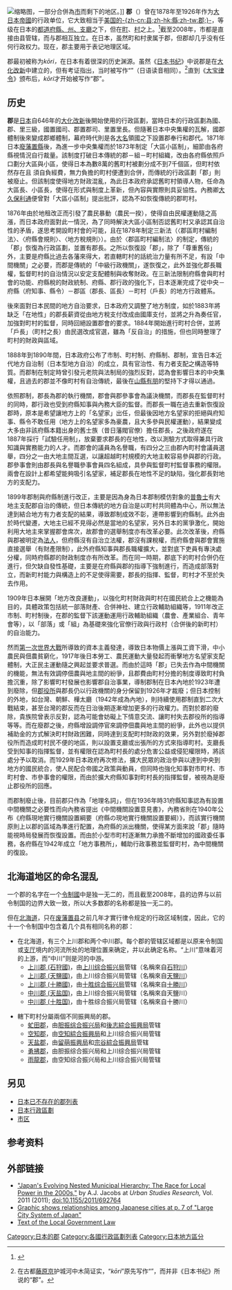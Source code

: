 [[File:Japan_districts.png|缩略图]]，一部分合併為[[市制_(日本)|市]]而剩下的地区。]]
'''郡'''（{{Jpn|j=郡|hg=ぐん|rm=Gun}}）曾在1878年至1926年作为[[大日本帝國|大日本帝國]]的行政单位，它大致相当于[[县_(美国)|美国的-{zh-cn:县;zh-hk:縣;zh-tw:郡;}-]]，等级在日本的[[都道府縣|都道府縣、州、支廳]]之下，但在[[日本行政區劃|町]]、[[村_(日本)|村]]之上。<ref>{{cite web|url=http://www.statoids.com/yjp.html|title=Counties of Japan|accessdate=2016-07-02|archive-date=2016-03-04|archive-url=https://web.archive.org/web/20160304050307/http://www.statoids.com/yjp.html|dead-url=no}}</ref>截至2008年，市都是直接由县管辖，而与郡相互独立。在日本，虽然町和村隶属于郡，但郡却几乎没有任何行政权力。现在，郡主要用于表记地理区域。

郡最初被称为''kōri，''在日本有着很深的历史渊源。虽然《[[日本书纪|日本书纪]]》中说郡是在[[大化改新|大化改新]]中建立的，但有考证指出，当时被写作“{{Lang|ja|評}}”（日语读音相同）。<ref>{{cite book|author=木下 正史|title=藤原京|date=2003|publisher=Chūō Kōronsha|page=64|language=ja}}在古都[[藤原京|藤原京]]护城河中木简证实，“''kōri''”原先写作“{{Lang|ja|評}}”，而并非《日本书纪》所说的“郡”。</ref>直到《[[大宝律令|大宝律令]]》颁布后，''kōri''才开始被写作“郡”。

==历史==
'''郡'''是[[日本|日本]]自646年的[[大化改新|大化改新]]後開始使用的行政區劃，當時日本的行政區劃為國、郡、里三級，國置國司、郡置郡司、里置里長{{r|藍|page=45、46}}。但隨著日本中央集權的瓦解，國郡體制後來變成郡鄉體制，幕府時代則是各[[大名_(稱謂)|大名]]領國之下設置郡奉行和郡代{{r|藍|page=46}}。1871年日本[[廢藩置縣|廢藩置縣]]後，為進一步中央集權而於1873年制定「大區小區制」，細節由各府縣視情況自行裁量{{r|藍|page=46}}。該制度打破日本傳統的郡－組－町村組織，改由各府縣依照戶口劃分大區與小區，使得日本為數8萬的舊町村被劃分成不到7千個區，但町村依然存在且
須自負經費，無力負擔的町村便遭到合併，而傳統的行政區劃「郡」則被廢止{{r|藍|page=46}}。但該制度使得地方財政混亂，為此日本政府承認舊町村領導人物，任命為大區長、小區長，使得在形式與制度上革新，但內容與實際則具妥協性{{r|藍|page=47}}。內務卿[[大久保利通|大久保利通]]便曾對「大區小區制」提出批評，認為不如恢復傳統的郡町村{{r|藍|page=47}}。

1876年由於地租改正而引發了農民暴動（農民一揆），使得自由民權運動隨之高漲，而日本政府面對此一情況，為了同時解決大區小區制否認舊町村又承認其自治性的矛盾，遂思考開設町村會的可能，且在1878年制定三新法（〈郡區町村編制法〉、〈府縣會規則〉、〈地方稅規則〉）{{r|藍|page=47}}。由於〈郡區町村編制法〉的制定，傳統的「郡」恢復為行政區劃，並置有郡長{{r|藍|page=47}}。之所以恢復設「郡」，除了「尊重舊俗」外，主要是府縣比過去各藩來得大，若直轄町村的話統治力量有所不足，有設「中間機關」之必要，而郡是傳統的「中級行政機關」，遂恢復之，此外並強化郡長職權，監督町村的自治情況以安定支配體制與收奪財政{{r|藍|page=48}}。在三新法限制府縣會與町村會的功能、府縣稅的財政統制、府縣、郡行政的強化下，日本逐漸完成了從中央－府縣（府知事、縣令）－郡區（郡長、區長）－町村（戶長）的地方行政體系{{r|藍|page=48}}。

後來面對日本民間的地方自治要求，日本政府又調整了地方制度，如於1883年將缺乏「在地性」的郡長薪資從由地方稅支付改成由國庫支付，並將之升為奏任官，加強對町村的監督，同時回絕設置郡會的要求{{r|藍|page=49}}。1884年開始進行町村合併，並將「戶長」（町村之長）由民選改成官選，雖為「反自治」的措施，但也同時整理了町村的財政與區域{{r|藍|page=49}}。

1888年到1890年間，日本政府公布了市制、町村制、府縣制、郡制{{r|藍|page=50}}，宣告日本近代地方自治制（日本型地方自治）的成立，具有官治性、有力者支配之構造等特質{{r|藍|page=51}}。而郡制在制定時曾引發元老院與法制局的強烈反對，認為會影響日本的中央集權，且過去的郡並不像町村有自治傳統，最後在[[山縣有朋|山縣有朋]]的堅持下才得以通過{{r|藍|page=51}}。

依照郡制，郡長為郡的執行機關，郡會與郡參事會為議決機關，而郡長在監督町村的同時，郡行政也受到府縣知事與內務大臣的監督{{r|藍|page=50}}。而郡長一職在過去重新恢復設郡時，原本是希望讓地方上的「名望家」出任，但最後因地方名望家的拒絕與府知事、縣令不敢任用（地方上的名望家多為豪農，且大多參與民權運動），結果變成大多由非該府縣本籍出身的舊士族（昔日藩閥官僚）擔任郡長{{r|藍|page=49}}，之後政府遂在1887年採行「試驗任用制」，放棄要求郡長的在地性，改以測驗方式取得兼具行政知識與實務能力的人才{{r|藍|page=50}}。而郡會的議員為名譽職，有四分之三由郡內町村會議員選舉，四分之一由大地主間互選，以讓超越町村規模的大地主較容易參與郡的行政{{r|藍|page=50}}。郡參事會則由郡長與名譽職參事會員四名組成，具參與監督町村監督事務的權限{{r|藍|page=50}}。兩會在設計上都希望能夠吸引名望家，補足郡長在地性不足的缺陷，強化郡長對地方的支配力{{r|藍|page=50、51}}。

1899年郡制與府縣制進行改正，主要是因為身為日本郡制模仿對象的[[普魯士|普魯士]]有大地主支配郡自治的傳統，但日本傳統的地方自治是以町村共同體為中心，所以無法達到結合地方有力者支配的結果，導致郡制成效不彰，連帶影響到府縣制{{r|藍|page=53}}。此外由於時代變遷，大地主已經不見得必然是當地的名望家，另外日本的黨爭激化，開始利用大地主來掌握郡會席次，故郡會的選舉制度亦有改革必要{{r|藍|page=53}}。此次改革後，府縣與郡被明定為[[法人|法人]]，但府縣沒有自治立法權，郡沒有課稅權，而府縣會與郡會實施直接選舉（有財產限制），此外府縣知事與郡長職權擴大，並對底下吏員有專決處分權，同時府縣郡的財政制度亦有所改革{{r|藍|page=53}}。而在同一時期，郡底下的町村合併仍在進行，但欠缺自發性基礎，主要是在府縣與郡的指導下強制進行，而造成部落對立，而新町村能力與構造上的不足使得需要，郡長的指揮、監督，町村才不至於失去作用{{r|藍|page=53}}。

1909年日本展開「地方改良運動」，以強化町村財政與町村在國民統合上之機能為目的，具體政策包括統一部落財產、合併神社、建立行政輔助組織等，1911年改正市制、町村制後，在郡的監督下該運動運用行政輔助組織（農會、產業組合、青年會等），以「部落」或「組」為基礎來強化官僚行政與行政村（合併後的新町村）的自治能力{{r|藍|page=54}}。

然而[[第一次世界大戰|第一次世界大戰]]所導致的資本主義發達，導致日本物價上漲與工資下滑，中小農民與佃農貧窮化，1917年後日本勞工、農民運動大量發起而衝擊地方名望家支配體制，大正民主運動隨之興起並要求普選{{r|藍|page=54}}。而由於這時「郡」已失去作為中間機關的機能，無法有效調停佃農與地主間的紛爭，且郡費由町村分擔的制度導致町村負擔沉重，除了影響町村發展也影響郡自治事業，導制郡制在日本內地於1923年遭到廢除，但[[郡役所|郡役所]]與郡長仍以行政機關的身分保留到1926年才裁廢{{r|藍|page=55}}；但日本控制的外地，如台灣、朝鮮、樺太廳（1942年成為內地），則持續使用郡制直到二次大戰結束，甚至台灣的郡反而在日治後期逐漸增加更多的行政權力{{r|藍}}。而對於郡的廢除，貴族院曾表示反對，認為可能會妨礙上下情意交流、讓町村失去郡役所的指導等等{{r|藍|page=56}}。而在廢郡之後，府縣增設調停官來調停佃農與地主間的紛爭，此外也以提供補助金的方式解決町村財政困難，同時達到支配町村財政的效果{{r|藍|page=55}}，另外對於廢掉郡役所而造成町村民不便的地區，則以設置支廳或出張所的方式來指導町村{{r|藍|page=56}}。支廳長受到知事的指揮監督，並有權限在認為町村長的處分危害公益或侵犯權限時，將該處分予以取消{{r|藍|page=56}}。而1929年日本政府再次修法，擴大民眾的政治參與以達到中央到地方的國民統合，使人民配合帝國之政策與動員，但同時也強化知事對市町村、市町村會、市參事會的權限，而由於擴大府縣知事對町村長的指揮監督，被視為是廢止郡役所的回應{{r|藍|page=56}}。

而郡制廢止後，目前郡只作為「地理名詞」{{r|藍|page=56}}，但在1936年時31府縣知事認為有設置中間機關之必要性而向內務省提出《中間機關設置意見書》，內務省則在1940年公布《府縣現地實行機關設置綱要（府縣の現地實行機關設置要綱）》，而該實行機關原則上以郡的區域為準進行配置，為府縣的派出機關，使得某方面來說「郡」隨時能視時局發展而恢復設置{{r|藍|page=57}}。而由於小型市町村逐漸無力承擔不斷增加的國政委任事務，各府縣在1942年成立「地方事務所」，輔助行政事務並監督町村，為中間機關的復設{{r|藍|page=57}}。

== 北海道地区的命名混乱 ==
一个郡的名字在一个[[日本行政區劃|令制國]]中是独一无二的，而且截至2008年，县的边界与以前令制国的边界大致一致，所以大多数郡的名称都是独一无二的。

但在[[北海道|北海道]]，只在[[废藩置县|废藩置县]]之前几年才實行律令规定的行政区域制度，因此，它的十一个令制国中包含着几个具有相同名称的郡：
* 在北海道，有三个上川郡和两个中川郡。每个郡的管辖区域都是以原来令制国或[[支廳|支厅]]境内的河流所处的地理位置来确定，并以此确定名称。“上川”意味着河的上游，而“中川”则是河的中游。 
** [[上川郡_(石狩國)|上川郡 (石狩國)]]，由[[上川綜合振興局|上川综合振兴局]]管辖（名稱來自[[石狩川|石狩川]]）
** [[上川郡_(天鹽國)|上川郡 (天鹽國)]]，由上川综合振兴局管辖（名稱來自[[天鹽川|天鹽川]]）
** [[上川郡_(十勝國)|上川郡 (十勝國)]]，由[[十勝綜合振興局|十胜综合振兴局]]管辖（名稱來自[[十勝川|十勝川]]）
** [[中川郡_(上川綜合振興局)|中川郡 (天盐国)]]，由上川综合振兴局管辖（名稱來自天鹽川）
** [[中川郡_(十勝綜合振興局)|中川郡 (十胜国)]]，由十胜综合振兴局管辖（名稱來自十勝川）

* 轄下町村分屬兩個不同振興局的郡。
** [[虻田郡|虻田郡]]，由[[膽振綜合振興局|胆振综合振兴局]]和[[後志綜合振興局|後志綜合振興局]]管辖
** [[空知郡|空知郡]]，由[[空知綜合振興局|空知綜合振興局]]和上川综合振兴局管辖
** [[天盐郡|天盐郡]]，由[[留萌振興局|留萌振興局]]和[[宗谷綜合振興局|宗谷綜合振興局]]管辖
** [[勇拂郡|勇拂郡]]，由胆振综合振兴局和上川综合振兴局管辖
** [[雨龍郡|雨龍郡]]，由空知综合振兴局和上川综合振兴局管辖

== 另见 ==
* [[日本已不存在的郡列表|日本已不存在的郡列表]] 
* [[日本行政區劃|日本行政區劃]] 
* [[市区|市区]]

== 参考资料 ==
{{Reflist|refs=
<ref name="藍">{{cite book |url=http://ndltd.ncl.edu.tw/cgi-bin/gs32/gsweb.cgi?o=dnclcdr&s=id=%22099NTNU5832001%22.&searchmode=basic |author=藍亦青 |title=〈帝國之守──日治時期臺灣的郡制與地方統治〉 |year=2010 |publisher=國立臺灣師範大學 |access-date=2016-10-07 |archive-date=2020-02-10 |archive-url=https://web.archive.org/web/20200210093309/https://ndltd.ncl.edu.tw/cgi-bin/gs32/gsweb.cgi?o=dnclcdr&s=id=%22099NTNU5832001%22.&searchmode=basic |dead-url=no }}</ref>
}}

== 外部链接 ==
* [http://www.hindawi.com/journals/usr/2011/692764/ "Japan's Evolving Nested Municipal Hierarchy: The Race for Local Power in the 2000s,"] {{Wayback|url=http://www.hindawi.com/journals/usr/2011/692764/ |date=20160410134826 }} by A.J. Jacobs at ''Urban Studies Research,'' Vol. 2011 (2011); [[doi:10.1155/2011/692764|doi:10.1155/2011/692764]]
* [http://www3.grips.ac.jp/~coslog/activity/01/04/file/Bunyabetsu-20_en.pdf Graphic shows relationships among Japanese cities at p. 7 of "Large City System of Japan"] {{Wayback|url=http://www3.grips.ac.jp/~coslog/activity/01/04/file/Bunyabetsu-20_en.pdf |date=20190917003255 }}
* [http://law.e-gov.go.jp/htmldata/S22/S22HO067.html Text of the Local Government Law] {{Wayback|url=http://law.e-gov.go.jp/htmldata/S22/S22HO067.html |date=20050205041444 }} {{ja icon}}

[[Category:日本的郡|Category:日本的郡]]
[[Category:各國行政區劃列表|Category:各國行政區劃列表]]
[[Category:日本地方區分|Category:日本地方區分]]